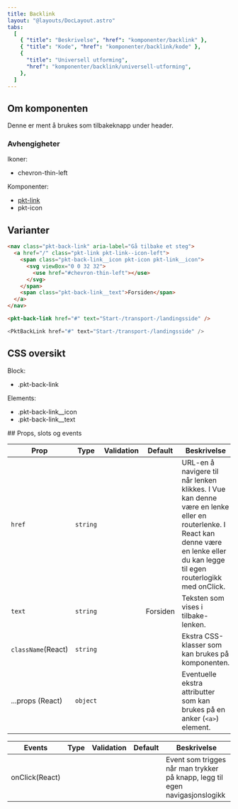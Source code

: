 ```yaml
---
title: Backlink
layout: "@layouts/DocLayout.astro"
tabs:
  [
    { "title": "Beskrivelse", "href": "komponenter/backlink" },
    { "title": "Kode", "href": "komponenter/backlink/kode" },
    {
      "title": "Universell utforming",
      "href": "komponenter/backlink/universell-utforming",
    },
  ]
---
```




## Om komponenten

Denne er ment å brukes som tilbakeknapp under header.

### Avhengigheter

Ikoner:

- chevron-thin-left

Komponenter:

- [pkt-link](/komponenter/link/kode)
- pkt-icon

## Varianter

<CodeExample client:load>
  <PktBackLink href="#" text="Start-/transport-/landingsside" client:load />
</CodeExample>

<CodeTabs client:only="vue">
<div class="web tabcontent">

```html
<nav class="pkt-back-link" aria-label="Gå tilbake et steg">
  <a href="/" class="pkt-link pkt-link--icon-left">
    <span class="pkt-back-link__icon pkt-icon pkt-link__icon">
      <svg viewBox="0 0 32 32">
        <use href="#chevron-thin-left"></use>
      </svg>
    </span>
    <span class="pkt-back-link__text">Forsiden</span>
  </a>
</nav>
```

</div>

<div class="vue tabcontent">

```html
<pkt-back-link href="#" text="Start-/transport-/landingsside" />
```

</div>

<div class="react tabcontent">

```js
<PktBackLink href="#" text="Start-/transport-/landingsside" />
```

</div>
</CodeTabs>

## CSS oversikt

<div class="pkt-section--grey p-size-20">
  <p class="pkt-txt-18-medium">Block:</p>
  <ul class="pkt-list">
    <li>.pkt-back-link</li>
  </ul>
</div>

<div class="pkt-section p-size-20">
  <p class="pkt-txt-18-medium">Elements:</p>
  <ul class="pkt-list">
    <li>.pkt-back-link__icon</li>
    <li>.pkt-back-link__text</li>
  </ul>
</div>
## Props, slots og events

| Prop               | Type     | Validation | Default  | Beskrivelse                                                                                                                                                                         |
| ------------------ | -------- | ---------- | -------- | ----------------------------------------------------------------------------------------------------------------------------------------------------------------------------------- |
| `href`             | `string` |            |          | URL-en å navigere til når lenken klikkes. I Vue kan denne være en lenke eller en routerlenke. I React kan denne være en lenke eller du kan legge til egen routerlogikk med onClick. |
| `text`             | `string` |            | Forsiden | Teksten som vises i tilbake-lenken.                                                                                                                                                 |
| `className`(React) | `string` |            |          | Ekstra CSS-klasser som kan brukes på komponenten.                                                                                                                                   |
| ...props (React)   | `object` |            |          | Eventuelle ekstra attributter som kan brukes på en anker (`<a>`) element.                                                                                                           |

| Events         | Type | Validation | Default | Beskrivelse                                                                 |
| -------------- | ---- | ---------- | ------- | --------------------------------------------------------------------------- |
| onClick(React) |      |            |         | Event som trigges når man trykker på knapp, legg til egen navigasjonslogikk |
